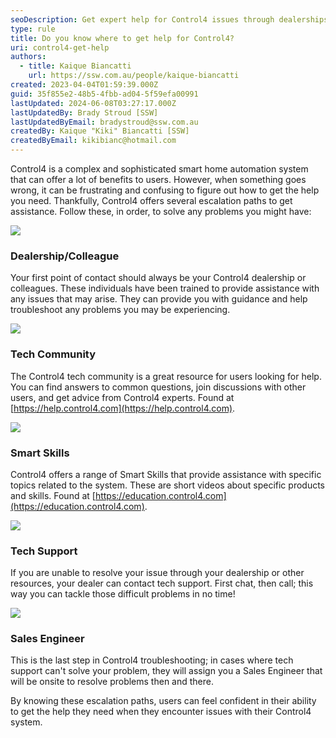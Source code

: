 ```yaml
---
seoDescription: Get expert help for Control4 issues through dealerships, tech community forums, Smart Skills videos, and technical support, or escalate to a Sales Engineer for on-site assistance.
type: rule
title: Do you know where to get help for Control4?
uri: control4-get-help
authors:
  - title: Kaique Biancatti
    url: https://ssw.com.au/people/kaique-biancatti
created: 2023-04-04T01:59:39.000Z
guid: 35f855e2-48b5-4fbb-ad04-5f59efa00991
lastUpdated: 2024-06-08T03:27:17.000Z
lastUpdatedBy: Brady Stroud [SSW]
lastUpdatedByEmail: bradystroud@ssw.com.au
createdBy: Kaique "Kiki" Biancatti [SSW]
createdByEmail: kikibianc@hotmail.com
---
```


Control4 is a complex and sophisticated smart home automation system that can offer a lot of benefits to users. However, when something goes wrong, it can be frustrating and confusing to figure out how to get the help you need. Thankfully, Control4 offers several escalation paths to get assistance.
Follow these, in order, to solve any problems you might have:

![](help1.jpg)

### Dealership/Colleague

Your first point of contact should always be your Control4 dealership or colleagues. These individuals have been trained to provide assistance with any issues that may arise. They can provide you with guidance and help troubleshoot any problems you may be experiencing.

![](help2.jpg)

### Tech Community

The Control4 tech community is a great resource for users looking for help. You can find answers to common questions, join discussions with other users, and get advice from Control4 experts.
Found at [https://help.control4.com](https://help.control4.com).

![](help3.jpg)

### Smart Skills

Control4 offers a range of Smart Skills that provide assistance with specific topics related to the system. These are short videos about specific products and skills.
Found at [https://education.control4.com](https://education.control4.com).

![](help4.jpg)

### Tech Support

If you are unable to resolve your issue through your dealership or other resources, your dealer can contact tech support. First chat, then call; this way you can tackle those difficult problems in no time!

![](help5.jpg)

### Sales Engineer

This is the last step in Control4 troubleshooting; in cases where tech support can't solve your problem, they will assign you a Sales Engineer that will be onsite to resolve problems then and there.

By knowing these escalation paths, users can feel confident in their ability to get the help they need when they encounter issues with their Control4 system.

